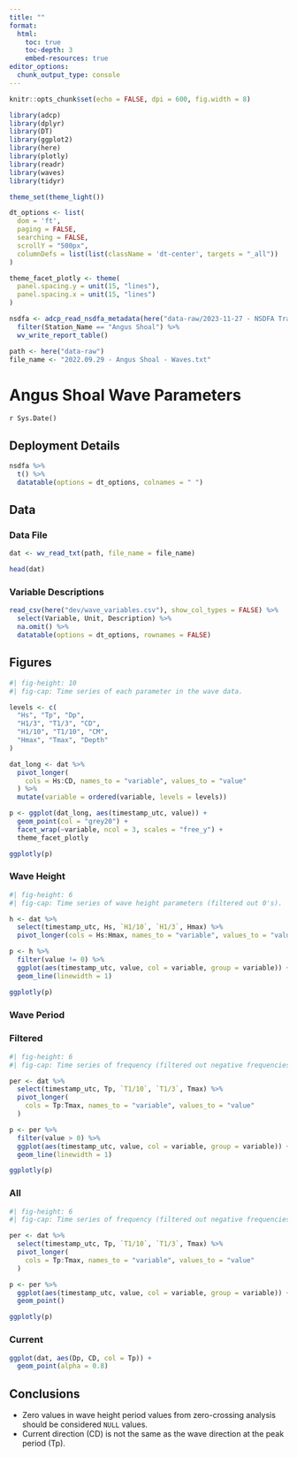 ```yaml
---
title: ""
format:
  html:
    toc: true
    toc-depth: 3
    embed-resources: true
editor_options: 
  chunk_output_type: console
---
```



```r
knitr::opts_chunk$set(echo = FALSE, dpi = 600, fig.width = 8)

library(adcp)
library(dplyr)
library(DT)
library(ggplot2)
library(here)
library(plotly)
library(readr)
library(waves)
library(tidyr)

theme_set(theme_light())

dt_options <- list(
  dom = 'ft',
  paging = FALSE,
  searching = FALSE,
  scrollY = "500px",
  columnDefs = list(list(className = 'dt-center', targets = "_all"))
)

theme_facet_plotly <- theme(
  panel.spacing.y = unit(15, "lines"),
  panel.spacing.x = unit(15, "lines")
)

nsdfa <- adcp_read_nsdfa_metadata(here("data-raw/2023-11-27 - NSDFA Tracking Sheet.xlsx")) %>% 
  filter(Station_Name == "Angus Shoal") %>% 
  wv_write_report_table()

path <- here("data-raw")
file_name <- "2022.09.29 - Angus Shoal - Waves.txt"
```

# Angus Shoal Wave Parameters

`r Sys.Date()`

## Deployment Details

```r
nsdfa %>% 
  t() %>% 
  datatable(options = dt_options, colnames = " ")
```

## Data

### Data File
```r

dat <- wv_read_txt(path, file_name = file_name)

head(dat)
```

### Variable Descriptions
```r
read_csv(here("dev/wave_variables.csv"), show_col_types = FALSE) %>% 
  select(Variable, Unit, Description) %>% 
  na.omit() %>% 
  datatable(options = dt_options, rownames = FALSE)
```

## Figures

```r
#| fig-height: 10
#| fig-cap: Time series of each parameter in the wave data.

levels <- c(
  "Hs", "Tp", "Dp", 
  "H1/3", "T1/3", "CD",     
  "H1/10", "T1/10", "CM",
  "Hmax", "Tmax", "Depth"
)

dat_long <- dat %>%
  pivot_longer(
    cols = Hs:CD, names_to = "variable", values_to = "value"
  ) %>% 
  mutate(variable = ordered(variable, levels = levels))

p <- ggplot(dat_long, aes(timestamp_utc, value)) +
  geom_point(col = "grey20") +
  facet_wrap(~variable, ncol = 3, scales = "free_y") +
  theme_facet_plotly

ggplotly(p)

```

### Wave Height

```r
#| fig-height: 6
#| fig-cap: Time series of wave height parameters (filtered out 0's).

h <- dat %>%
  select(timestamp_utc, Hs, `H1/10`, `H1/3`, Hmax) %>%
  pivot_longer(cols = Hs:Hmax, names_to = "variable", values_to = "value")

p <- h %>%
  filter(value != 0) %>%
  ggplot(aes(timestamp_utc, value, col = variable, group = variable)) +
  geom_line(linewidth = 1) 

ggplotly(p)

```

### Wave Period

::: panel-tabset

### Filtered
```r
#| fig-height: 6
#| fig-cap: Time series of frequency (filtered out negative frequencies).

per <- dat %>%
  select(timestamp_utc, Tp, `T1/10`, `T1/3`, Tmax) %>%
  pivot_longer(
    cols = Tp:Tmax, names_to = "variable", values_to = "value"
  )

p <- per %>%
  filter(value > 0) %>%
  ggplot(aes(timestamp_utc, value, col = variable, group = variable)) +
  geom_line(linewidth = 1) 

ggplotly(p)
```

### All
```r
#| fig-height: 6
#| fig-cap: Time series of frequency (filtered out negative frequencies).

per <- dat %>%
  select(timestamp_utc, Tp, `T1/10`, `T1/3`, Tmax) %>%
  pivot_longer(
    cols = Tp:Tmax, names_to = "variable", values_to = "value"
  )

p <- per %>%
  ggplot(aes(timestamp_utc, value, col = variable, group = variable)) +
  geom_point() 

ggplotly(p)
```

::: 

### Current 
```r

ggplot(dat, aes(Dp, CD, col = Tp)) +
  geom_point(alpha = 0.8)

```


## Conclusions

- Zero values in wave height period values from zero-crossing analysis should be considered `NULL` values.
- Current direction (CD) is not the same as the wave direction at the peak period (Tp).




